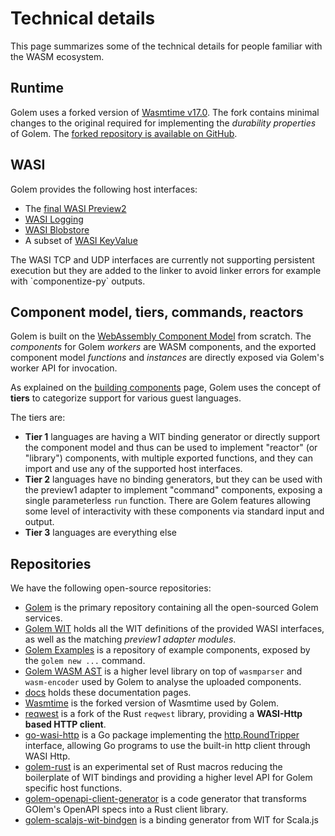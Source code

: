 
# Technical details

This page summarizes some of the technical details for people familiar with the WASM ecosystem.

## Runtime

Golem uses a forked version of [Wasmtime v17.0](https://wasmtime.dev/). The fork contains minimal changes to the original required for implementing the _durability properties_ of Golem. The [forked repository is available on GitHub](https://github.com/golemcloud/wasmtime/tree/golem-wasmtime-17).

## WASI

Golem provides the following host interfaces:

- The [final WASI Preview2](https://github.com/WebAssembly/WASI/blob/main/preview2/README.md)
- [WASI Logging](https://github.com/WebAssembly/wasi-logging/)
- [WASI Blobstore](https://github.com/WebAssembly/wasi-blobstore)
- A subset of [WASI KeyValue](https://github.com/WebAssembly/wasi-keyvalue)

<Callout type="info">
  The WASI TCP and UDP interfaces are currently not supporting persistent execution but they are
  added to the linker to avoid linker errors for example with `componentize-py` outputs.
</Callout>

## Component model, tiers, commands, reactors

Golem is built on the [WebAssembly Component Model](https://github.com/WebAssembly/component-model) from scratch. The _components_ for Golem _workers_ are WASM components, and the exported component model _functions_ and _instances_ are directly exposed via Golem's worker API for invocation.

As explained on the [building components](/docs/building-components.md) page, Golem uses the concept of **tiers** to categorize support for various guest languages.

The tiers are:

- **Tier 1** languages are having a WIT binding generator or directly support the component model and thus can be used to implement "reactor" (or "library") components, with multiple exported functions, and they can import and use any of the supported host interfaces.
- **Tier 2** languages have no binding generators, but they can be used with the preview1 adapter to implement "command" components, exposing a single parameterless `run` function. There are Golem features allowing some level of interactivity with these components via standard input and output.
- **Tier 3** languages are everything else

## Repositories

We have the following open-source repositories:

- [Golem](https://github.com/golemcloud/golem) is the primary repository containing all the open-sourced Golem services.
- [Golem WIT](https://github.com/golemcloud/golem-wit) holds all the WIT definitions of the provided WASI interfaces, as well as the matching _preview1 adapter modules_.
- [Golem Examples](https://github.com/golemcloud/golem-examples) is a repository of example components, exposed by the `golem new ...` command.
- [Golem WASM AST](https://github.com/golemcloud/golem-wasm-ast) is a higher level library on top of `wasmparser` and `wasm-encoder` used by Golem to analyse the uploaded components.
- [docs](https://github.com/golemcloud/docs) holds these documentation pages.
- [Wasmtime](https://github.com/golemcloud/wasmtime) is the forked version of Wasmtime used by Golem.
- [reqwest](https://github.com/golemcloud/reqwest) is a fork of the Rust `reqwest` library, providing a **WASI-Http based HTTP client**.
- [go-wasi-http](https://github.com/golemcloud/go-wasi-http) is a Go package implementing the [http.RoundTripper](https://pkg.go.dev/net/http#RoundTripper) interface, allowing Go programs to use the built-in http client through WASI Http.
- [golem-rust](https://github.com/golemcloud/golem-rust) is an experimental set of Rust macros reducing the boilerplate of WIT bindings and providing a higher level API for Golem specific host functions.
- [golem-openapi-client-generator](https://github.com/golemcloud/golem-openapi-client-generator) is a code generator that transforms GOlem's OpenAPI specs into a Rust client library.
- [golem-scalajs-wit-bindgen](https://github.com/golemcloud/golem-scalajs-wit-bindgen) is a binding generator from WIT for Scala.js
